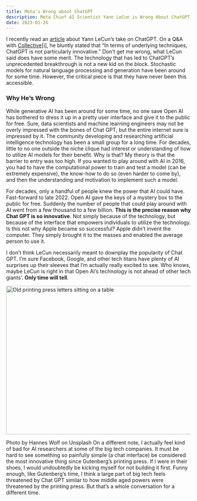 ```yaml
---
title: Meta's Wrong about ChatGPT
description: Meta Chief AI Scientist Yann LeCun is Wrong About ChatGPT
date: 2023-01-26
---
```


I recently read an [article](https://www.techcircle.in/2023/01/25/chatgpt-is-not-particularly-innovative-meta-chief-ai-scientist) about Yann LeCun’s take on ChatGPT. On a Q&A with [Collective[i]](https://www.collectivei.com/), he bluntly stated that “In terms of underlying techniques, ChatGPT is not particularly innovative.” Don’t get me wrong, what LeCun said does have some merit. The technology that has led to ChatGPT’s unprecedented breakthrough is not a new kid on the block. Stochastic models for natural language processing and generation have been around for some time. However, the critical piece is that they have never been this accessible.

### Why He’s Wrong

While generative AI has been around for some time, no one save Open AI has bothered to dress it up in a pretty user interface and give it to the public for free. Sure, data scientists and machine learning engineers may not be overly impressed with the bones of Chat GPT, but the entire internet sure is impressed by it. The community developing and researching artificial intelligence technology has been a small group for a long time. For decades, little to no one outside the niche clique had interest or understanding of how to utilize AI models for their benefit. Why is that? My theory is that the barrier to entry was too high. If you wanted to play around with AI in 2016, you had to have the computational power to train and test a model (can be extremely expensive), the know-how to do so (even harder to come by), and then the understanding and motivation to implement such a model.

For decades, only a handful of people knew the power that AI could have. Fast-forward to late 2022. Open AI gave the keys of a mystery box to the public for free. Suddenly the number of people that could play around with AI went from a few thousand to a few billion. **This is the precise reason why Chat GPT is so innovative**. Not simply because of the technology, but because of the interface that empowers individuals to utilize the technology. Is this not why Apple became so successful? Apple didn’t invent the computer. They simply brought it to the masses and enabled the average person to use it.

I don’t think LeCun necessarily meant to downplay the popularity of Chat GPT. I’m sure Facebook, Google, and other tech titans have plenty of AI surprises up their sleeves that I’m actually really excited to see. Who knows, maybe LeCun is right in that Open AI’s technology is not ahead of other tech giants’. **Only time will tell**.

<Image
  src="/press.png"
  width="718"
  height="404"
  alt="Old printing press letters sitting on a table"
/>

Photo by Hannes Wolf on Unsplash
On a different note, I actually feel kind of bad for AI researchers at some of the big tech companies. It must be hard to see something so painfully simple (a chat interface) be considered the most innovative thing since Gutenberg’s printing press. If I were in their shoes, I would undoubtedly be kicking myself for not building it first. Funny enough, like Gutenberg’s time, I think a large part of big tech feels threatened by Chat GPT similar to how middle aged powers were threatened by the printing press. But that’s a whole conversation for a different time.
